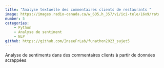 ```yaml
---
title: "Analyse textuelle des commentaires clients de restaurants "
image: https://images.radio-canada.ca/w_635,h_357/v1/ici-tele/16x9/ratatouille-de-brad-bird-3.jpg
number: 5
categories:
    - Python
    - Analyse de sentiment
    - NLP
github: https://github.com/InseeFrLab/funathon2023_sujet5
---
```



Analyse de sentiments dans des commentaires clients à partir de données scrappées
